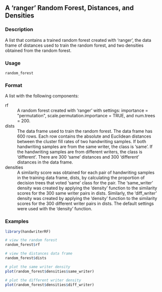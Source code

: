 ## A 'ranger' Random Forest, Distances, and Densities {.unnumbered}


### Description

A list that contains a trained random forest created with 'ranger', the data
frame of distances used to train the random forest, and two densities
obtained from the random forest.



### Usage

<pre><code class='language-R'>random_forest
</code></pre>


### Format

A list with the following components:


<dl>
<dt>rf</dt><dd>A random forest created with 'ranger' with settings:
importance = &quot;permutation&quot;, scale.permutation.importance = TRUE, and num.trees = 200.
</dd>
<dt>dists</dt><dd>The data frame used to train the random forest. The data frame has
600 rows. Each row contains the absolute and Euclidean distances between the
cluster fill rates of two handwriting samples. If both handwriting samples are
from the same writer, the class is 'same'. If the handwriting samples are from
different writers, the class is 'different'. There are 300 'same' distances and
300 'different' distances in the data frame.
</dd>
<dt>densities</dt><dd>A similarity score was obtained for each pair of handwriting samples in the
training data frame, dists, by calculating the proportion of decision trees that voted 'same'
class for the pair. The 'same_writer' density was created by applying the 'density' function
to the similarity scores for the 300 same writer pairs in dists. Similarly, the 'diff_writer'
density was created by applying the 'density' function to the similarity scores for the 300
different writer pairs in dists. The default settings were used with the 'density' function.
</dd>
</dl>



### Examples
```r
library(handwriterRF)

# view the random forest
random_forest$rf

# view the distances data frame
random_forest$dists

# plot the same writer density
plot(random_forest$densities$same_writer)

# plot the different writer density
plot(random_forest$densities$diff_writer)




```
